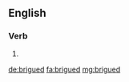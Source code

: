 ==English==

===Verb===
{{head|en}}

# {{en-past of|brigue}}

[[de:brigued]]
[[fa:brigued]]
[[mg:brigued]]